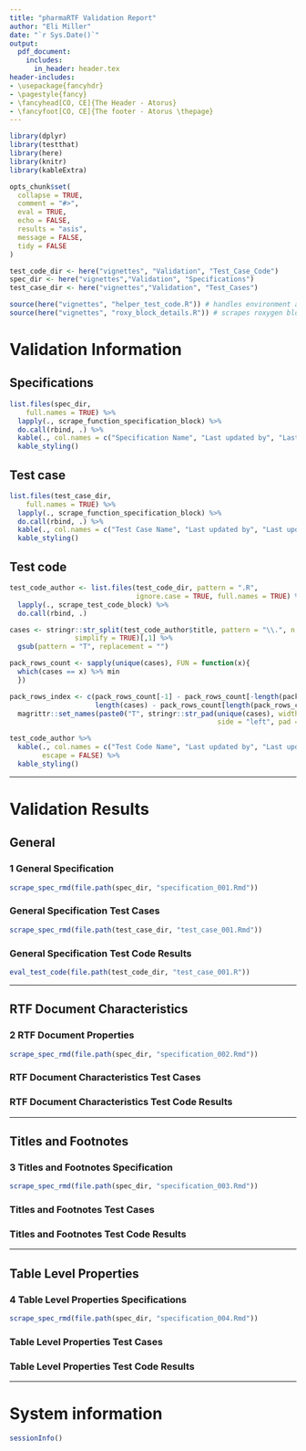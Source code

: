 ```yaml
---
title: "pharmaRTF Validation Report"
author: "Eli Miller"
date: "`r Sys.Date()`"
output:
  pdf_document:
    includes:
      in_header: header.tex
header-includes:
- \usepackage{fancyhdr}
- \pagestyle{fancy}
- \fancyhead[CO, CE]{The Header - Atorus}
- \fancyfoot[CO, CE]{The footer - Atorus \thepage}
---
```

\newpage
\tableofcontents
\newpage
```r
library(dplyr)
library(testthat)
library(here)
library(knitr)
library(kableExtra)

opts_chunk$set(
  collapse = TRUE,
  comment = "#>",
  eval = TRUE,
  echo = FALSE,
  results = "asis",
  message = FALSE,
  tidy = FALSE
)

test_code_dir <- here("vignettes", "Validation", "Test_Case_Code")
spec_dir <- here("vignettes","Validation", "Specifications")
test_case_dir <- here("vignettes","Validation", "Test_Cases")

source(here("vignettes", "helper_test_code.R")) # handles environment and access to test_that contents
source(here("vignettes", "roxy_block_details.R")) # scrapes roxygen block for authorship details

```

# Validation Information
## Specifications
```r
list.files(spec_dir,
    full.names = TRUE) %>%
  lapply(., scrape_function_specification_block) %>%
  do.call(rbind, .) %>%
  kable(., col.names = c("Specification Name", "Last updated by", "Last updated date")) %>%
  kable_styling()
```

## Test case
```r
list.files(test_case_dir,
    full.names = TRUE) %>%
  lapply(., scrape_function_specification_block) %>%
  do.call(rbind, .) %>%
  kable(., col.names = c("Test Case Name", "Last updated by", "Last updated date")) %>%
  kable_styling()
```

## Test code
```r
test_code_author <- list.files(test_code_dir, pattern = ".R",
                               ignore.case = TRUE, full.names = TRUE) %>%
  lapply(., scrape_test_code_block) %>%
  do.call(rbind, .)

cases <- stringr::str_split(test_code_author$title, pattern = "\\.", n = 2,
                simplify = TRUE)[,1] %>%
  gsub(pattern = "T", replacement = "")

pack_rows_count <- sapply(unique(cases), FUN = function(x){
  which(cases == x) %>% min
  })

pack_rows_index <- c(pack_rows_count[-1] - pack_rows_count[-length(pack_rows_count)],
                     length(cases) - pack_rows_count[length(pack_rows_count)] + 1) %>%
  magrittr::set_names(paste0("T", stringr::str_pad(unique(cases), width = 3,
                                                   side = "left", pad = 0)))

test_code_author %>%
  kable(., col.names = c("Test Code Name", "Last updated by", "Last updated date"),
        escape = FALSE) %>%
  kable_styling()
```

***
# Validation Results
## General
### 1 General Specification
```r
scrape_spec_rmd(file.path(spec_dir, "specification_001.Rmd"))
```

### General Specification Test Cases
```r
scrape_spec_rmd(file.path(test_case_dir, "test_case_001.Rmd"))
```

### General Specification Test Code Results
```r
eval_test_code(file.path(test_code_dir, "test_case_001.R")) 
```

***
## RTF Document Characteristics
### 2 RTF Document Properties
```r
scrape_spec_rmd(file.path(spec_dir, "specification_002.Rmd"))
```

### RTF Document Characteristics Test Cases

### RTF Document Characteristics Test Code Results

***
## Titles and Footnotes
### 3 Titles and Footnotes Specification
```r
scrape_spec_rmd(file.path(spec_dir, "specification_003.Rmd"))
```

### Titles and Footnotes Test Cases

### Titles and Footnotes Test Code Results

***
## Table Level Properties
### 4 Table Level Properties Specifications
```r
scrape_spec_rmd(file.path(spec_dir, "specification_004.Rmd"))
```

### Table Level Properties Test Cases

### Table Level Properties Test Code Results

***
# System information
```r
sessionInfo()
```

